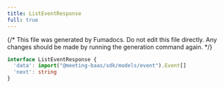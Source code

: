 ```yaml
---
title: ListEventResponse
full: true
---
```


{/* This file was generated by Fumadocs. Do not edit this file directly. Any changes should be made by running the generation command again. */}



```typescript
interface ListEventResponse {
  'data': import("@meeting-baas/sdk/models/event").Event[]
  'next': string
}
```
